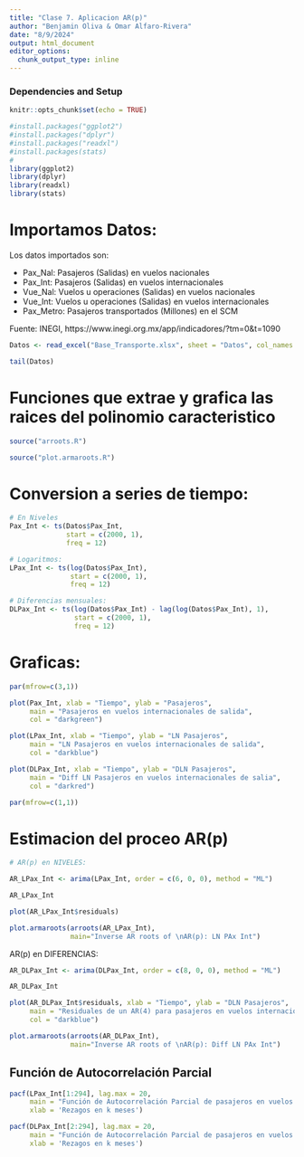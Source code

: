 ```yaml
---
title: "Clase 7. Aplicacion AR(p)"
author: "Benjamin Oliva & Omar Alfaro-Rivera"
date: "8/9/2024"
output: html_document
editor_options: 
  chunk_output_type: inline
---
```


### Dependencies and Setup
```r
knitr::opts_chunk$set(echo = TRUE)

#install.packages("ggplot2")
#install.packages("dplyr")
#install.packages("readxl")
#install.packages(stats)
# 
library(ggplot2)
library(dplyr)
library(readxl)
library(stats)

```

# Importamos Datos:

Los datos importados son:

* Pax_Nal: Pasajeros (Salidas) en vuelos nacionales
* Pax_Int: Pasajeros (Salidas) en vuelos internacionales 
* Vue_Nal: Vuelos u operaciones (Salidas) en vuelos nacionales
* Vue_Int: Vuelos u operaciones (Salidas) en vuelos internacionales
* Pax_Metro: Pasajeros transportados (Millones) en el SCM

Fuente: INEGI, https://www.inegi.org.mx/app/indicadores/?tm=0&t=1090

```r

Datos <- read_excel("Base_Transporte.xlsx", sheet = "Datos", col_names = TRUE)

tail(Datos)

```

# Funciones que extrae y grafica las raices del polinomio caracteristico

```r

source("arroots.R")

source("plot.armaroots.R")

```

# Conversion a series de tiempo:

```r
# En Niveles
Pax_Int <- ts(Datos$Pax_Int, 
              start = c(2000, 1), 
              freq = 12)

# Logaritmos:
LPax_Int <- ts(log(Datos$Pax_Int), 
               start = c(2000, 1), 
               freq = 12)

# Diferencias mensuales:
DLPax_Int <- ts(log(Datos$Pax_Int) - lag(log(Datos$Pax_Int), 1),
                start = c(2000, 1), 
                freq = 12)

```

# Graficas:

```r

par(mfrow=c(3,1))

plot(Pax_Int, xlab = "Tiempo", ylab = "Pasajeros",
     main = "Pasajeros en vuelos internacionales de salida",
     col = "darkgreen")

plot(LPax_Int, xlab = "Tiempo", ylab = "LN Pasajeros",
     main = "LN Pasajeros en vuelos internacionales de salida",
     col = "darkblue")

plot(DLPax_Int, xlab = "Tiempo", ylab = "DLN Pasajeros",
     main = "Diff LN Pasajeros en vuelos internacionales de salia", 
     col = "darkred")

par(mfrow=c(1,1))

```

# Estimacion del proceo AR(p)

```r

# AR(p) en NIVELES:

AR_LPax_Int <- arima(LPax_Int, order = c(6, 0, 0), method = "ML")

AR_LPax_Int

plot(AR_LPax_Int$residuals)

plot.armaroots(arroots(AR_LPax_Int), 
               main="Inverse AR roots of \nAR(p): LN PAx Int")

```

AR(p) en DIFERENCIAS:

```r

AR_DLPax_Int <- arima(DLPax_Int, order = c(8, 0, 0), method = "ML")

AR_DLPax_Int

plot(AR_DLPax_Int$residuals, xlab = "Tiempo", ylab = "DLN Pasajeros",
     main = "Residuales de un AR(4) para pasajeros en vuelos internacionales de salida",
     col = "darkblue")

plot.armaroots(arroots(AR_DLPax_Int), 
               main="Inverse AR roots of \nAR(p): Diff LN PAx Int")

```

## Función de Autocorrelación Parcial

```r

pacf(LPax_Int[1:294], lag.max = 20,
     main = "Función de Autocorrelación Parcial de pasajeros en vuelos internacionales de salida",
     xlab = 'Rezagos en k meses')

pacf(DLPax_Int[2:294], lag.max = 20, 
     main = "Función de Autocorrelación Parcial de pasajeros en vuelos internacionales de salida",
     xlab = 'Rezagos en k meses')

```

